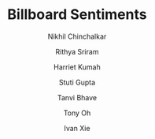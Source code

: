 ---
title: "Billboard Sentiments"
description: "We explore the evolution of music by analyzing the Billboard Year-End Hot 100 songs from 1959 to the present, uncovering trends such as increasing energy, shifts in sentiment, changes in word complexity, evolving genre makeup, and the most popular lyrical themes over time."
author: ["Nikhil Chinchalkar", "Rithya Sriram", "Harriet Kumah", "Stuti Gupta", "Tanvi Bhave", "Tony Oh", "Ivan Xie"]
publishedDate: "2024-03-20"
image_path: "public/images/billboard-sentiments-thumb.jpg"
section: "Culture"
external_link: "https://billboardsentiments.com/index.html"
layout: "image"
---